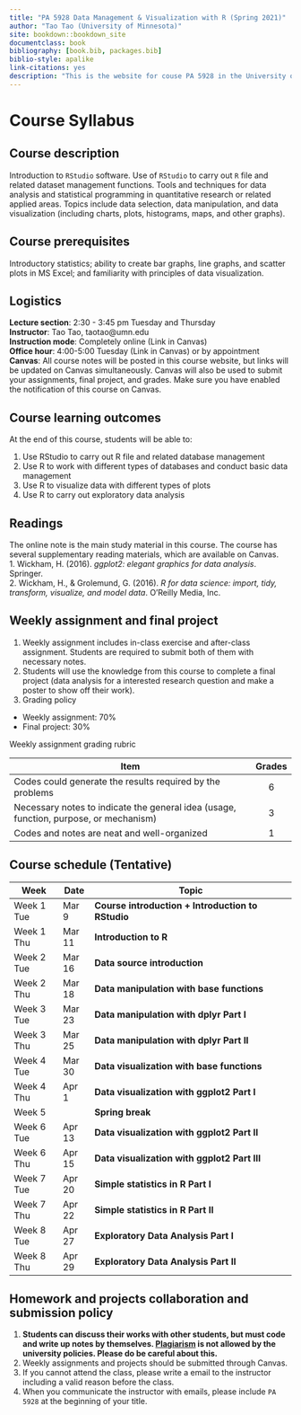 ```yaml
--- 
title: "PA 5928 Data Management & Visualization with R (Spring 2021)"
author: "Tao Tao (University of Minnesota)"
site: bookdown::bookdown_site
documentclass: book
bibliography: [book.bib, packages.bib]
biblio-style: apalike
link-citations: yes
description: "This is the website for couse PA 5928 in the University of Minnesota"
---
```


# Course Syllabus

## Course description

Introduction to ``RStudio`` software. Use of ``RStudio`` to carry out ``R`` file and related dataset management functions. Tools and techniques for data analysis and statistical programming in quantitative research or related applied areas. Topics include data selection, data manipulation, and data visualization (including charts, plots, histograms, maps, and other graphs).

## Course prerequisites

Introductory statistics; ability to create bar graphs, line graphs, and scatter plots in MS Excel; and familiarity with principles of data visualization.

## Logistics

**Lecture section**: 2:30 - 3:45 pm Tuesday and Thursday  
**Instructor**: Tao Tao, taotao@umn.edu  
**Instruction mode**: Completely online (Link in Canvas)  
**Office hour**: 4:00-5:00 Tuesday (Link in Canvas) or by appointment  
**Canvas**: All course notes will be posted in this course website, but links will be updated on Canvas simultaneously. Canvas will also be used to submit your assignments, final project, and grades. Make sure you have enabled the notification of this course on Canvas.

## Course learning outcomes

At the end of this course, students will be able to:

1. Use RStudio to carry out R file and related database management
2. Use R to work with different types of databases and conduct basic data management
3. Use R to visualize data with different types of plots
4. Use R to carry out exploratory data analysis

## Readings
The online note is the main study material in this course.  The course has several supplementary reading materials, which are available on Canvas.  
1. Wickham, H. (2016). *ggplot2: elegant graphics for data analysis*. Springer.  
2. Wickham, H., & Grolemund, G. (2016). *R for data science: import, tidy, transform, visualize, and model data*. O'Reilly Media, Inc.


## Weekly assignment and final project

1. Weekly assignment includes in-class exercise and after-class assignment. Students are required to submit both of them with necessary notes.
2. Students will use the knowledge from this course to complete a final project (data analysis for a interested research question and make a poster to show off their work).
3. Grading policy

* Weekly assignment: 70%
* Final project: 30%

Weekly assignment grading rubric

| Item                                                                                     | Grades |
|------------------------------------------------------------------------------------------|:------:|
| Codes could generate the results required by the problems                                | 6      |
| Necessary notes to indicate the general idea (usage, function, purpose, or mechanism)    | 3      |
| Codes and notes are neat and well-organized                                              | 1      |

## Course schedule (Tentative)


| Week       | Date   | Topic                                         |
|------------|--------|-----------------------------------------------|
| Week 1 Tue | Mar 9  | **Course introduction + Introduction to RStudio** |
| Week 1 Thu | Mar 11 | **Introduction to R**                             |
| Week 2 Tue | Mar 16 | **Data source introduction**                      |
| Week 2 Thu | Mar 18 | **Data manipulation with base functions**         |
| Week 3 Tue | Mar 23 | **Data manipulation with dplyr Part I**           |
| Week 3 Thu | Mar 25 | **Data manipulation with dplyr Part II**          |
| Week 4 Tue | Mar 30 | **Data visualization with base functions**        |
| Week 4 Thu | Apr 1  | **Data visualization with ggplot2 Part I**        |
| Week 5     |        | **Spring break**                                  |
| Week 6 Tue | Apr 13 | **Data visualization with ggplot2 Part II**       |
| Week 6 Thu | Apr 15 | **Data visualization with ggplot2 Part III**      |
| Week 7 Tue | Apr 20 | **Simple statistics in R Part I**                 |
| Week 7 Thu | Apr 22 | **Simple statistics in R Part II**                |
| Week 8 Tue | Apr 27 | **Exploratory Data Analysis Part I**              |
| Week 8 Thu | Apr 29 | **Exploratory Data Analysis Part II**             |

## Homework and projects collaboration and submission policy

1. **Students can discuss their works with other students, but must code and write up notes by themselves. [Plagiarism](https://communitystandards.umn.edu/content/plagiarism) is not allowed by the university policies. Please do be careful about this.**
2. Weekly assignments and projects should be submitted through Canvas.
3. If you cannot attend the class, please write a email to the instructor including a valid reason before the class.
4. When you communicate the instructor with emails, please include ``PA 5928`` at the beginning of your title.
